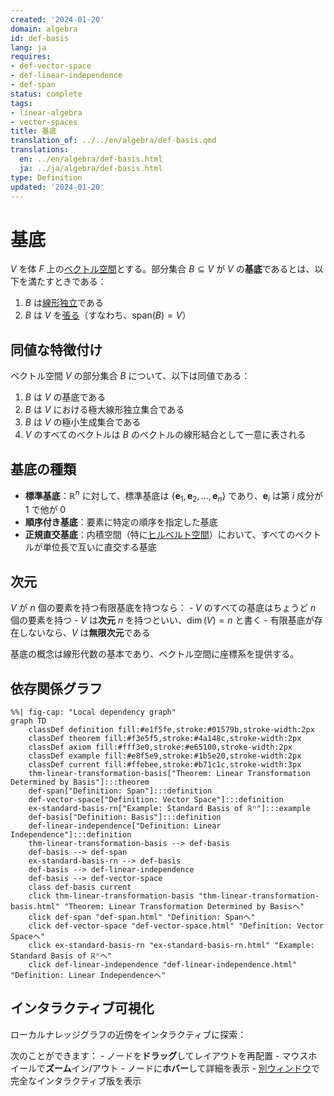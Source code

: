 ```yaml
---
created: '2024-01-20'
domain: algebra
id: def-basis
lang: ja
requires:
- def-vector-space
- def-linear-independence
- def-span
status: complete
tags:
- linear-algebra
- vector-spaces
title: 基底
translation_of: ../../en/algebra/def-basis.qmd
translations:
  en: ../en/algebra/def-basis.html
  ja: ../ja/algebra/def-basis.html
type: Definition
updated: '2024-01-20'
---
```


# 基底 {#def-basis}

$V$ を体 $F$ 上の[ベクトル空間](def-vector-space.qmd)とする。部分集合 $B \subseteq V$ が $V$ の**基底**であるとは、以下を満たすときである：

1. $B$ は[線形独立](def-linear-independence.qmd)である
2. $B$ は $V$ を[張る](def-span.qmd)（すなわち、$\text{span}(B) = V$）

## 同値な特徴付け

ベクトル空間 $V$ の部分集合 $B$ について、以下は同値である：

1. $B$ は $V$ の基底である
2. $B$ は $V$ における極大線形独立集合である
3. $B$ は $V$ の極小生成集合である
4. $V$ のすべてのベクトルは $B$ のベクトルの線形結合として一意に表される

## 基底の種類

- **標準基底**：$\mathbb{R}^n$ に対して、標準基底は $\{\mathbf{e}_1, \mathbf{e}_2, \ldots, \mathbf{e}_n\}$ であり、$\mathbf{e}_i$ は第 $i$ 成分が 1 で他が 0
- **順序付き基底**：要素に特定の順序を指定した基底
- **正規直交基底**：内積空間（特に[ヒルベルト空間](../analysis/def-hilbert-space.qmd)）において、すべてのベクトルが単位長で互いに直交する基底

## 次元

$V$ が $n$ 個の要素を持つ有限基底を持つなら：
- $V$ のすべての基底はちょうど $n$ 個の要素を持つ
- $V$ は**次元** $n$ を持つといい、$\dim(V) = n$ と書く
- 有限基底が存在しないなら、$V$ は**無限次元**である

基底の概念は線形代数の基本であり、ベクトル空間に座標系を提供する。

## 依存関係グラフ

```mermaid
%%| fig-cap: "Local dependency graph"
graph TD
    classDef definition fill:#e1f5fe,stroke:#01579b,stroke-width:2px
    classDef theorem fill:#f3e5f5,stroke:#4a148c,stroke-width:2px
    classDef axiom fill:#fff3e0,stroke:#e65100,stroke-width:2px
    classDef example fill:#e8f5e9,stroke:#1b5e20,stroke-width:2px
    classDef current fill:#ffebee,stroke:#b71c1c,stroke-width:3px
    thm-linear-transformation-basis["Theorem: Linear Transformation Determined by Basis"]:::theorem
    def-span["Definition: Span"]:::definition
    def-vector-space["Definition: Vector Space"]:::definition
    ex-standard-basis-rn["Example: Standard Basis of ℝⁿ"]:::example
    def-basis["Definition: Basis"]:::definition
    def-linear-independence["Definition: Linear Independence"]:::definition
    thm-linear-transformation-basis --> def-basis
    def-basis --> def-span
    ex-standard-basis-rn --> def-basis
    def-basis --> def-linear-independence
    def-basis --> def-vector-space
    class def-basis current
    click thm-linear-transformation-basis "thm-linear-transformation-basis.html" "Theorem: Linear Transformation Determined by Basisへ"
    click def-span "def-span.html" "Definition: Spanへ"
    click def-vector-space "def-vector-space.html" "Definition: Vector Spaceへ"
    click ex-standard-basis-rn "ex-standard-basis-rn.html" "Example: Standard Basis of ℝⁿへ"
    click def-linear-independence "def-linear-independence.html" "Definition: Linear Independenceへ"
```

## インタラクティブ可視化

ローカルナレッジグラフの近傍をインタラクティブに探索：

::: {.graph-viz data-id="def-basis" data-width="700" data-height="500"}
:::

次のことができます：
- ノードを**ドラッグ**してレイアウトを再配置
- マウスホイールで**ズーム**イン/アウト
- ノードに**ホバー**して詳細を表示
- [別ウィンドウ](../../output/interactive/def-basis.html){target="_blank"}で完全なインタラクティブ版を表示
